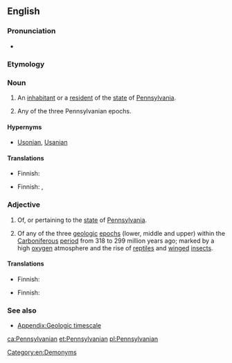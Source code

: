 ==English==

===Pronunciation===
* {{rhymes|eɪniən}}

===Etymology===
{{suffix|Pennsylvania|an}}

===Noun===
{{en-noun}}

# An [[inhabitant]] or a [[resident]] of the [[state]] of [[Pennsylvania]].
# {{context|geology|lang=en}} Any of the three Pennsylvanian epochs.

====Hypernyms====
*[[Usonian]], [[Usanian]]

====Translations====
{{trans-top|resident of Pennsylvania}}
* Finnish: {{t|fi|pennsylvanialainen}}
{{trans-mid}}
{{trans-bottom}}

{{trans-top|geology: Pennsylvanian epoch}}
* Finnish: {{t|fi|pennsylvanialaiskausi}}, {{t|fi|myöhäiskivihiilikausi}}
{{trans-mid}}
{{trans-bottom}}

===Adjective===
{{en-adj|-}}

# Of, or pertaining to the [[state]] of [[Pennsylvania]].
# {{context|geology|lang=en}} Of any of the three [[geologic]] [[epoch]]s (lower, middle and upper) within the [[Carboniferous]] [[period]] from 318 to 299 million years ago; marked by a high [[oxygen]] atmosphere and the rise of [[reptile]]s and [[winged]] [[insects]].

====Translations====
{{trans-top|of or pertaining to Pennsylvania}}
* Finnish: {{t|fi|pennsylvanialainen}}
{{trans-mid}}
{{trans-bottom}}

{{trans-top|geology: of a Pennsylvanian epoch}}
* Finnish: {{t|fi|myöhäiskivihiilikautinen}}
{{trans-mid}}
{{trans-bottom}}

===See also===
* [[Appendix:Geologic timescale]]

[[Category:en:Demonyms]]

[[ca:Pennsylvanian]]
[[et:Pennsylvanian]]
[[pl:Pennsylvanian]]